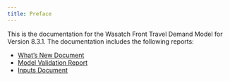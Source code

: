 ```yaml
---
title: Preface
---
```


This is the documentation for the Wasatch Front Travel Demand Model for Version 8.3.1. The documentation includes the following reports:

 - [What's New Document](whats-new/1-20200817-update.qmd)
 - [Model Validation Report](downloads.qmd)
 - [Inputs Document](downloads.qmd)

